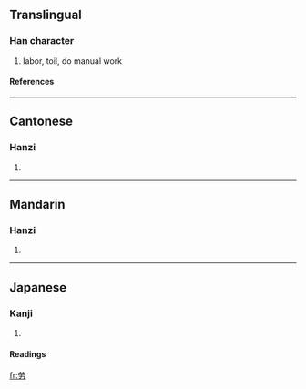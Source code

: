 {{see|勞}}

==Translingual==
===Han character===
{{Han char|rad=力|as=05|sn=7|four=|canj=廿月大尸 (TBKS)}}
# labor, toil, do manual work
====References====
{{Han ref|kx=0147.071|dkj=02328|dj=0331.140|hdz=10368.010|uh=52B3|ud=21171}}
----

==Cantonese==
===Hanzi===
{{yue-hanzi|jyut=|y=lou4}}
# {{defn|Cantonese}}
----
==Mandarin==
===Hanzi===
{{cmn-hanzi|tra=勞|pin=láo (lao2), lào (lao4)|wg=lao<sup>2</sup>, lao<sup>4</sup>}}
# {{defn|Mandarin}}
----
==Japanese==
===Kanji===
{{ja-kanji|grade=|rs=力05}}
# {{defn|Japanese}} 
====Readings====
{{ja-readings|on=[[ろう]] (rō)|kun=}}




[[fr:劳]]